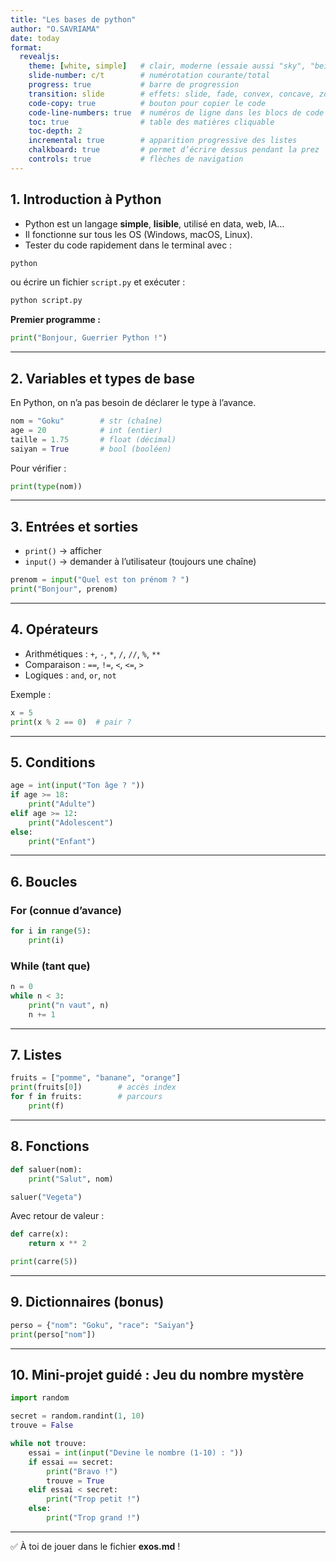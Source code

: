 ```yaml
---
title: "Les bases de python"
author: "O.SAVRIAMA"
date: today
format:  
  revealjs:  
    theme: [white, simple]   # clair, moderne (essaie aussi "sky", "beige" ou "serif")
    slide-number: c/t        # numérotation courante/total
    progress: true           # barre de progression
    transition: slide        # effets: slide, fade, convex, concave, zoom
    code-copy: true          # bouton pour copier le code
    code-line-numbers: true  # numéros de ligne dans les blocs de code
    toc: true                # table des matières cliquable
    toc-depth: 2
    incremental: true        # apparition progressive des listes
    chalkboard: true         # permet d’écrire dessus pendant la prez
    controls: true           # flèches de navigation
---
```


## 1. Introduction à Python
- Python est un langage **simple**, **lisible**, utilisé en data, web, IA…  
- Il fonctionne sur tous les OS (Windows, macOS, Linux).  
- Tester du code rapidement dans le terminal avec :  
```bash
python
```
ou écrire un fichier `script.py` et exécuter :  
```bash
python script.py
```

**Premier programme :**
```python
print("Bonjour, Guerrier Python !")
```

---

## 2. Variables et types de base
En Python, on n’a pas besoin de déclarer le type à l’avance.

```python
nom = "Goku"        # str (chaîne)
age = 20            # int (entier)
taille = 1.75       # float (décimal)
saiyan = True       # bool (booléen)
```

Pour vérifier :
```python
print(type(nom))
```

---

## 3. Entrées et sorties
- `print()` → afficher  
- `input()` → demander à l’utilisateur (toujours une chaîne)

```python
prenom = input("Quel est ton prénom ? ")
print("Bonjour", prenom)
```

---

## 4. Opérateurs
- Arithmétiques : `+`, `-`, `*`, `/`, `//`, `%`, `**`
- Comparaison : `==`, `!=`, `<`, `<=`, `>`
- Logiques : `and`, `or`, `not`

Exemple :
```python
x = 5
print(x % 2 == 0)  # pair ?
```

---

## 5. Conditions
```python
age = int(input("Ton âge ? "))
if age >= 18:
    print("Adulte")
elif age >= 12:
    print("Adolescent")
else:
    print("Enfant")
```

---

## 6. Boucles
### For (connue d’avance)
```python
for i in range(5):
    print(i)
```
### While (tant que)
```python
n = 0
while n < 3:
    print("n vaut", n)
    n += 1
```

---

## 7. Listes
```python
fruits = ["pomme", "banane", "orange"]
print(fruits[0])        # accès index
for f in fruits:        # parcours
    print(f)
```

---

## 8. Fonctions
```python
def saluer(nom):
    print("Salut", nom)

saluer("Vegeta")
```

Avec retour de valeur :
```python
def carre(x):
    return x ** 2

print(carre(5))
```

---

## 9. Dictionnaires (bonus)
```python
perso = {"nom": "Goku", "race": "Saiyan"}
print(perso["nom"])
```

---

## 10. Mini-projet guidé : Jeu du nombre mystère
```python
import random

secret = random.randint(1, 10)
trouve = False

while not trouve:
    essai = int(input("Devine le nombre (1-10) : "))
    if essai == secret:
        print("Bravo !")
        trouve = True
    elif essai < secret:
        print("Trop petit !")
    else:
        print("Trop grand !")
```

---

✅ À toi de jouer dans le fichier **exos.md** !